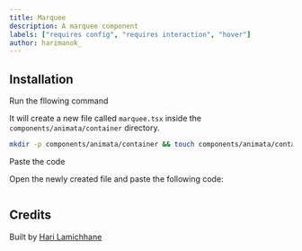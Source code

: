 ```yaml
---
title: Marquee
description: A marquee component
labels: ["requires config", "requires interaction", "hover"]
author: harimanok_
---
```


<ComponentPreview name="container-marquee--docs" />

## Installation

<Steps>
<Step>Run the fllowing command</Step>

It will create a new file called `marquee.tsx` inside the `components/animata/container` directory.

```bash
mkdir -p components/animata/container && touch components/animata/container/marquee.tsx
```

<Step>Paste the code</Step>

Open the newly created file and paste the following code:

```jsx file=<rootDir>/animata/container/marquee.tsx

```

</Steps>

## Credits

Built by [Hari Lamichhane](https://github.com/hari)
